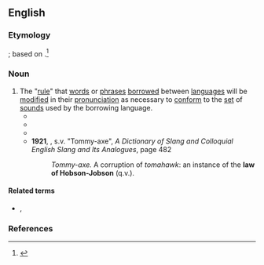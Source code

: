 ==English==
{{wikipedia|Hobson-Jobson}}

===Etymology===
{{coin|en|Edward Ellis Morris|nobycat=1}}; based on {{m|en|Hobson-Jobson}}.<ref>{{cite-magazine|year=2014|author=James Lambert|title=A much tortured expression: A new look at Hobson-Jobson.|volume=27|issue=1|page=54-88|magazine=International Journal of Lexicography|url=http://ijl.oxfordjournals.org/content/early/2013/11/27/ijl.ect037}}</ref>

===Noun===
{{head|en|noun}}

# The "[[rule]]" that [[word]]s or [[phrase]]s [[borrow]]ed between [[language]]s will be [[modify|modified]] in their [[pronunciation]] as necessary to [[conform]] to the [[set]] of [[sound]]s used by the borrowing language.
#* {{quote-book|en|year=1898|Morris|author={{w|Edward Ellis Morris}}| title=Austral English| page=xv| passage=In many places in the Dictionary, I find I have used the expression ‘'''the law of Hobson-Jobson'''.’ The name is an adaptation from the expression used by Col. Yule and Mr. Burnell as a name for their interesting Dictionary of Anglo-Indian words. The law is well recognised, though it has lacked a name, such as I now venture to give it.}}
#* {{RQ:Mencken American Language|chapter=8|section=2|page=51|passage=Its variations show a familiar effort to bring a new and strange word into harmony with the language—an effort arising from what philologists call the '''law of Hobson-Jobson'''.}}
#* {{RQ:Mencken American Language|chapter=50|section=3|page=344|passage=''Reckawackes'', by the '''law of Hobson-Jobson''', was turned into ''Rockaway'', and ''Pentapang'' into ''Port Tobacco''.}}
#* '''1921''', {{w|John Stephen Farmer}}, s.v. "Tommy-axe", ''A Dictionary of Slang and Colloquial English Slang and Its Analogues'', page 482
#*: ''Tommy-axe.'' A corruption of ''tomahawk'': an instance of the '''law of Hobson-Jobson''' (q.v.).

====Related terms====
* {{l|en|Hobson-Jobson}}, {{l|en|hobson-jobson}}

===References===
<references/>